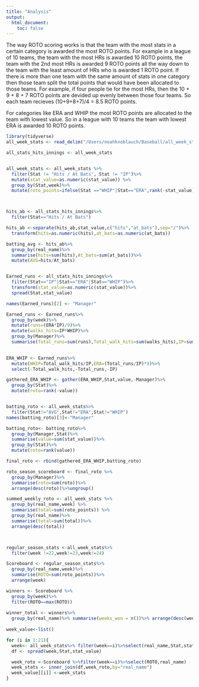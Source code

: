 ```yaml
---
title: "Analysis"
output: 
  html_document:
    toc: false
---
```

The way ROTO scoring works is that the team with the most stats in a certain category is awarded the most ROTO points. For example in a league of 10 teams, the team with the most HRs is awarded 10 ROTO points, the team with the 2nd most HRs is awarded 9 ROTO points all the way down to the team with the least amount of HRs who is awarded 1 ROTO point.  If there is more than one team with the same amount of stats in one category then those team split the total points that would have been allocated to those teams.  For example, if four people tie for the most HRs, then the 10 + 9 + 8 + 7 ROTO points are devided up evenly between those four teams.  So each team recieves (10+9+8+7)/4 = 8.5 ROTO points.  

For categories like ERA and WHIP the most ROTO points are allocated to the team with lowest value. So in a league with 10 teams the team with lowest ERA is awarded 10 ROTO points. 


```r
library(tidyverse)
all_week_stats <- read_delim("/Users/noahknoblauch/Baseball/all_week_stats.txt",delim="\t",guess_max=10000)

all_stats_hits_innings <- all_week_stats


all_week_stats <- all_week_stats %>%
  filter(Stat != "Hits / At Bats", Stat != "IP")%>%
  mutate(stat_value=as.numeric(stat_value)) %>%
  group_by(Stat,week)%>%
  mutate(roto_points=ifelse(Stat =="WHIP"|Stat=="ERA",rank(-stat_value),rank(stat_value)))



hits_ab <- all_stats_hits_innings%>%
  filter(Stat=="Hits / At Bats")

hits_ab <-separate(hits_ab,stat_value,c("hits","at_bats"),sep="/")%>%
  transform(hits=as.numeric(hits),at_bats=as.numeric(at_bats))

batting_avg <- hits_ab%>%
  group_by(real_name)%>%
  summarise(hits=sum(hits),At_bats=sum(at_bats))%>%
  mutate(AVG=hits/At_bats)


Earned_runs <- all_stats_hits_innings%>%
  filter(Stat=="IP"|Stat=="ERA"|Stat=="WHIP")%>%
  transform(stat_value=as.numeric(stat_value))%>%
  spread(Stat,stat_value)

names(Earned_runs)[2] <- "Manager"

Earned_runs <- Earned_runs%>%
  group_by(week)%>%
  mutate(runs=(ERA*IP)/9)%>%
  mutate(walks_hits=IP*WHIP)%>%
  group_by(Manager)%>%
  summarise(Total_runs=sum(runs),Total_walk_hits=sum(walks_hits),IP=sum(IP))
  

ERA_WHIP <- Earned_runs%>%
  mutate(WHIP=Total_walk_hits/IP,ERA=(Total_runs/IP)*9)%>%
  select(-Total_walk_hits,-Total_runs,-IP)

gathered_ERA_WHIP <- gather(ERA_WHIP,Stat,value,-Manager)%>%
  group_by(Stat)%>%
  mutate(roto=rank(-value))


batting_roto <- all_week_stats%>%
  filter(Stat!="AVG",Stat!="ERA",Stat!="WHIP")
names(batting_roto)[3]<-"Manager"

batting_roto<- batting_roto%>%
  group_by(Manager,Stat)%>%
  summarise(value=sum(stat_value))%>%
  group_by(Stat)%>%
  mutate(roto=rank(value))

final_roto <- rbind(gathered_ERA_WHIP,batting_roto)

roto_season_scoreboard <- final_roto %>%
  group_by(Manager)%>%
  summarise(roto=sum(roto))%>%
  arrange(desc(roto))%>%ungroup()

summed_weekly_roto <- all_week_stats %>%
  group_by(real_name,week) %>%
  summarise(total=sum(roto_points)) %>%
  group_by(real_name)%>%
  summarise(total=sum(total))%>%
  arrange(desc(total))




```

 

```r
regular_season_stats <-all_week_stats%>%
  filter(week !=22,week!=23,week!=24)

Scoreboard <- regular_season_stats%>%
  group_by(real_name,week)%>%
  summarise(ROTO=sum(roto_points))%>%
  arrange(week)

winners <- Scoreboard %>%
  group_by(week)%>%
  filter(ROTO==max(ROTO))
  
winner_total <- winners%>%
  group_by(real_name)%>% summarise(weeks_won = n())%>% arrange(desc(weeks_won))
  
week_value<-list()

for (i in 1:21){
  week<- all_week_stats%>% filter(week==i)%>%select(real_name,Stat,stat_value)
  df <- spread(week,Stat,stat_value)

  week_roto <-Scoreboard %>%filter(week==i)%>%select(ROTO,real_name)
  week_stats <- inner_join(df,week_roto,by="real_name")
  week_value[[i]] <-week_stats
}



```


